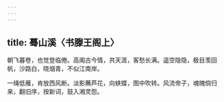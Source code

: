 ```yaml
---
---
---
```

title: 蓦山溪〈书滕王阁上〉
---



朝飞暮卷，也觉登临倦。高阁古今情，共天涯，客愁长满。遥空隐隐，极目羡回帆，沙路白，晓烟青，不似江南岸。

一绳低雁，肯放西风断。淡影蘸芦花，向蛱蝶，图中吹转。风流帝子，魂魄倘归来，翻旧序，按新词，鼓入湘灵怨。